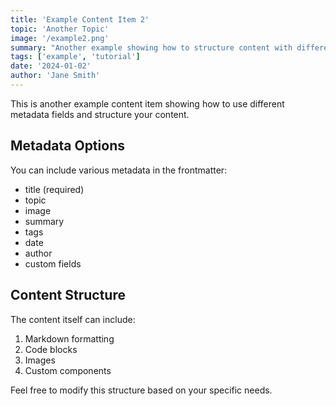 ```yaml
---
title: 'Example Content Item 2'
topic: 'Another Topic'
image: '/example2.png'
summary: "Another example showing how to structure content with different metadata."
tags: ['example', 'tutorial']
date: '2024-01-02'
author: 'Jane Smith'
---
```


This is another example content item showing how to use different metadata fields and structure your content.

## Metadata Options

You can include various metadata in the frontmatter:

- title (required)
- topic
- image
- summary
- tags
- date
- author
- custom fields

## Content Structure

The content itself can include:

1. Markdown formatting
2. Code blocks
3. Images
4. Custom components

Feel free to modify this structure based on your specific needs.